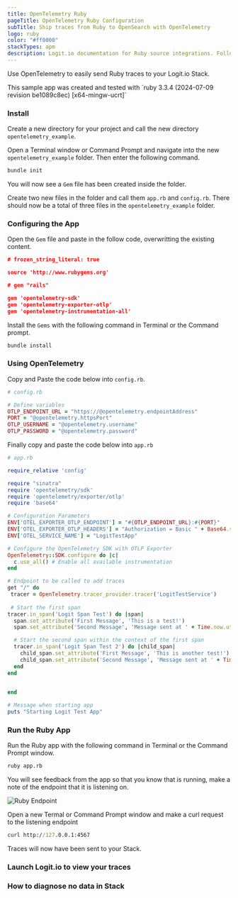 ```yaml
---
title: OpenTelemetry Ruby
pageTitle: OpenTelemetry Ruby Configuration
subTitle: Ship traces from Ruby to OpenSearch with OpenTelemetry
logo: ruby
color: "#ff0000"
stackTypes: apm
description: Logit.io documentation for Ruby source integrations. Follow our guides to send Ruby data to Logit.io.
---
```


Use OpenTelemetry to easily send Ruby traces to your Logit.io Stack.

<Callout type="info">
  This sample app was created and tested with
  `ruby 3.3.4 (2024-07-09 revision be1089c8ec) [x64-mingw-ucrt]`
</Callout>

<Steps>

### Install

Create a new directory for your project and call the new directory `opentelemetry_example`.

Open a Terminal window or Command Prompt and navigate into the new `opentelemetry_example` folder. 
Then enter the following command.

```bash copy
bundle init
```

You will now see a `Gem` file has been created inside the folder.

Create two new files in the folder and call them `app.rb` and `config.rb`. There should now be a 
total of three files in the `opentelemetry_example` folder.

### Configuring the App

Open the `Gem` file and paste in the follow code, overwritting the existing content.

```json copy 
# frozen_string_literal: true

source 'http://www.rubygems.org'

# gem "rails"

gem 'opentelemetry-sdk'
gem 'opentelemetry-exporter-otlp'
gem 'opentelemetry-instrumentation-all'
```

Install the `Gems` with the following command in Terminal or the Command prompt.

```bash copy
bundle install
```

### Using OpenTelemetry

Copy and Paste the code below into `config.rb`.

<MissingOtelDetailsCallout />

```ruby copy filename="config.rb" /@opentelemetry.password/  /@opentelemetry.username/ /@opentelemetry.httpsPort/ /@opentelemetry.endpointAddress/
# config.rb

# Define variables
OTLP_ENDPOINT_URL = "https://@opentelemetry.endpointAddress"
PORT = "@opentelemetry.httpsPort"
OTLP_USERNAME = "@opentelemetry.username"
OTLP_PASSWORD = "@opentelemetry.password"
```

Finally copy and paste the code below into `app.rb`

```ruby copy filename="app.rb"
# app.rb

require_relative 'config'

require "sinatra"
require 'opentelemetry/sdk'
require 'opentelemetry/exporter/otlp'
require 'base64'

# Configuration Parameters
ENV['OTEL_EXPORTER_OTLP_ENDPOINT'] = "#{OTLP_ENDPOINT_URL}:#{PORT}"
ENV['OTEL_EXPORTER_OTLP_HEADERS'] = "Authorization = Basic " + Base64.strict_encode64("#{OTLP_USERNAME}:#{OTLP_PASSWORD}")
ENV['OTEL_SERVICE_NAME'] = "LogitTestApp"

# Configure the OpenTelemetry SDK with OTLP Exporter
OpenTelemetry::SDK.configure do |c|
  c.use_all() # Enable all available instrumentation
end

# Endpoint to be called to add traces
get "/" do
 tracer = OpenTelemetry.tracer_provider.tracer('LogitTestService')
 
 # Start the first span
tracer.in_span('Logit Span Test') do |span|
  span.set_attribute('First Message', 'This is a test!')
  span.set_attribute('Second Message', 'Message sent at ' + Time.now.utc.strftime('%Y-%m-%dT%H:%M:%S'))

  # Start the second span within the context of the first span
  tracer.in_span('Logit Span Test 2') do |child_span|
    child_span.set_attribute('First Message', 'This is another test!')
    child_span.set_attribute('Second Message', 'Message sent at ' + Time.now.utc.strftime('%Y-%m-%dT%H:%M:%S'))
  end
end
  

end

# Message when starting app
puts "Starting Logit Test App"
```

### Run the Ruby App

Run the Ruby app with the following command in Terminal or the Command Prompt window.

```bash copy
ruby app.rb
```

You will see feedback from the app so that you know that is running, make a note of the
endpoint that it is listening on.

![Ruby Endpoint](@/images/integrations/ruby/ruby-endpoint.png)

Open a new Termal or Command Prompt window and make a curl request to the listening endpoint

```cmd copy
curl http://127.0.0.1:4567
```

Traces will now have been sent to your Stack.

### Launch Logit.io to view your traces

<LaunchVisualizer type="apm" />

### How to diagnose no data in Stack

<DiagnoseNoData />

</Steps>
